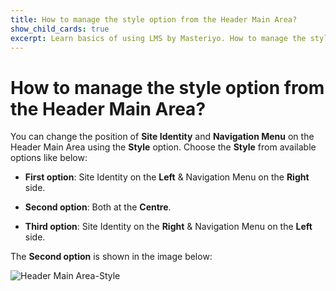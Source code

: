 ---
title: How to manage the style option from the Header Main Area?
show_child_cards: true
excerpt: Learn basics of using LMS by Masteriyo. How to manage the style option from the Header Main Area.
---

# How to manage the style option from the Header Main Area?

You can change the position of **Site Identity** and **Navigation Menu** on the Header Main Area using the **Style** option. Choose the **Style** from available options like below:

- **First option**: Site Identity on the **Left** & Navigation Menu on the **Right** side.

- **Second option**: Both at the **Centre**.

- **Third option**: Site Identity on the **Right** & Navigation Menu on the **Left** side.

The **Second option** is shown in the image below:

![Header Main Area-Style](https://user-images.githubusercontent.com/109593521/183475212-fa672e00-0323-4fc9-bf86-8a8d2a0a9ffb.png)


